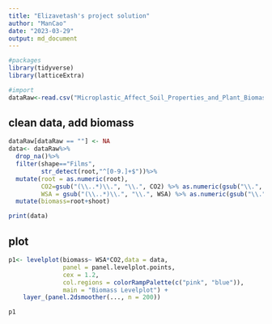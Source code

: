 ```yaml
---
title: "Elizavetash's project solution"
author: "ManCao"
date: "2023-03-29"
output: md_document
---
```


```r
#packages
library(tidyverse)
library(latticeExtra)

#import
dataRaw<-read.csv("Microplastic_Affect_Soil_Properties_and_Plant_Biomass.csv",header=TRUE,sep=';')
```

## clean data, add biomass

```r

dataRaw[dataRaw == ""] <- NA
data<- dataRaw%>%
  drop_na()%>%
  filter(shape=="Films",
         str_detect(root,"^[0-9.]+$"))%>%
  mutate(root = as.numeric(root),
         CO2=gsub("(\\..*)\\.", "\\.", CO2) %>% as.numeric(gsub("\\.", "", CO2))%>% round(2),
         WSA = gsub("(\\..*)\\.", "\\.", WSA) %>% as.numeric(gsub("\\.", "", .)))%>%
  mutate(biomass=root+shoot)

print(data)
```

## plot

```r

p1<- levelplot(biomass~ WSA*CO2,data = data, 
               panel = panel.levelplot.points, 
               cex = 1.2, 
               col.regions = colorRampPalette(c("pink", "blue")),
               main = "Biomass Levelplot") + 
    layer_(panel.2dsmoother(..., n = 200))

p1
```

